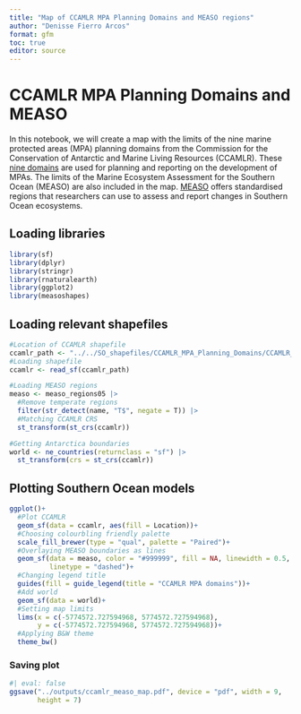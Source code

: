 ```yaml
---
title: "Map of CCAMLR MPA Planning Domains and MEASO regions"
author: "Denisse Fierro Arcos"
format: gfm
toc: true
editor: source
---
```


# CCAMLR MPA Planning Domains and MEASO
In this notebook, we will create a map with the limits of the nine marine protected areas (MPA) planning domains from the Commission for the Conservation of Antarctic and Marine Living Resources (CCAMLR). These [nine domains](https://www.ccamlr.org/en/science/mpa-planning-domains) are used for planning and reporting on the development of MPAs. The limits of the Marine Ecosystem Assessment for the Southern Ocean (MEASO) are also included in the map. [MEASO](https://sokiaq.atlassian.net/wiki/spaces/MEASO/overview) offers standardised regions that researchers can use to assess and report changes in Southern Ocean ecosystems.  
  
## Loading libraries
  
```r
library(sf)
library(dplyr)
library(stringr)
library(rnaturalearth)
library(ggplot2)
library(measoshapes)
```
  
## Loading relevant shapefiles
  
```r
#Location of CCAMLR shapefile
ccamlr_path <- "../../SO_shapefiles/CCAMLR_MPA_Planning_Domains/CCAMLR_MPA_Planning_Domains.shp"
#Loading shapefile
ccamlr <- read_sf(ccamlr_path) 

#Loading MEASO regions
measo <- measo_regions05 |> 
  #Remove temperate regions
  filter(str_detect(name, "T$", negate = T)) |> 
  #Matching CCAMLR CRS
  st_transform(st_crs(ccamlr))

#Getting Antarctica boundaries
world <- ne_countries(returnclass = "sf") |> 
  st_transform(crs = st_crs(ccamlr))
```
  
## Plotting Southern Ocean models 
  
```r
ggplot()+
  #Plot CCAMLR
  geom_sf(data = ccamlr, aes(fill = Location))+
  #Choosing colourbling friendly palette
  scale_fill_brewer(type = "qual", palette = "Paired")+
  #Overlaying MEASO boundaries as lines
  geom_sf(data = measo, color = "#999999", fill = NA, linewidth = 0.5, 
          linetype = "dashed")+
  #Changing legend title
  guides(fill = guide_legend(title = "CCAMLR MPA domains"))+
  #Add world
  geom_sf(data = world)+
  #Setting map limits
  lims(x = c(-5774572.727594968, 5774572.727594968), 
       y = c(-5774572.727594968, 5774572.727594968))+
  #Applying B&W theme
  theme_bw()
```
  
### Saving plot
  
```r
#| eval: false
ggsave("../outputs/ccamlr_measo_map.pdf", device = "pdf", width = 9,
       height = 7)
```

